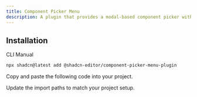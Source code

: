 ```yaml
---
title: Component Picker Menu
description: A plugin that provides a modal-based component picker with typeahead menu support.
---
```


<ComponentPreview
  name="component-picker-menu-plugin-demo"
  className="[&_.preview>[data-orientation=vertical]]:sm:max-w-[70%]"
  description="A plugin that provides a modal-based component picker with typeahead menu support."
/>

## Installation

<Tabs defaultValue="cli">

<TabsList>
  <TabsTrigger value="cli">CLI</TabsTrigger>
  <TabsTrigger value="manual">Manual</TabsTrigger>
</TabsList>

<TabsContent value="cli">

```bash
npx shadcn@latest add @shadcn-editor/component-picker-menu-plugin
```

</TabsContent>

<TabsContent value="manual">

<Steps>

<Step>Copy and paste the following code into your project.</Step>

<ComponentSource name="component-picker-menu-plugin" />

<Step>Update the import paths to match your project setup.</Step>

</Steps>

</TabsContent>

</Tabs>
